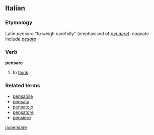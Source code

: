 ==Italian==
===Etymology===
Latin ''pensare'' "to weigh carefully" (emphasised of ''[[pendere]]''). cognate include ''[[pesare]]''
===Verb===
'''pensare'''

# to [[think]]

===Related terms===
*[[pensabile]]
*[[pensata]]
*[[pensatoio]]
*[[pensatore]]
*[[pensiero]]

[[ja:pensare]]